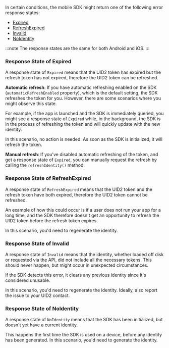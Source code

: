 <!-- Used by: guides/integration-mobile-client-side.md | guides/integration-mobile-client-server.md -->

In certain conditions, the mobile SDK might return one of the following error response states:

- [Expired](#response-state-of-expired)
- [RefreshExpired](#response-state-of-refreshexpired)
- [Invalid](#response-state-of-expired)
- [NoIdentity](#response-state-of-expired)

:::note
The response states are the same for both Android and iOS.
:::

### Response State of Expired

A response state of `Expired` means that the UID2 token has expired but the refresh token has not expired, therefore the UID2 token can be refreshed.

**Automatic refresh**: If you have automatic refreshing enabled on the SDK (`automaticRefreshEnabled` property), which is the default setting, the SDK refreshes the token for you. However, there are some scenarios where you might observe this state.

For example, if the app is launched and the SDK is immediately queried, you might see a response state of `Expired` while, in the background, the SDK is in the process of refreshing the token and will quickly update with the new identity.

  In this scenario, no action is needed. As soon as the SDK is initialized, it will refresh the token.

**Manual refresh**: If you've disabled automatic refreshing of the token, and get a response state of `Expired`, you can manually request the refresh by calling the `refreshIdentity()` method.

### Response State of RefreshExpired

A response state of `RefreshExpired` means that the UID2 token and the refresh token have both expired, therefore the UID2 token cannot be refreshed.

An example of how this could occur is if a user does not run your app for a long time, and the SDK therefore doesn't get an opportunity to refresh the UID2 token before the refresh token expires.

In this scenario, you'd need to regenerate the identity.

### Response State of Invalid

A response state of `Invalid` means that the identity, whether loaded off disk or requested via the API, did not include all the necessary tokens. This should never happen, but might occur in unexpected circumstances.

If the SDK detects this error, it clears any previous identity since it's considered unusable.

In this scenario, you'd need to regenerate the identity. Ideally, also report the issue to your UID2 contact.

### Response State of NoIdentity

A response state of `NoIdentity` means that the SDK has been initialized, but doesn't yet have a current identity.

This happens the first time the SDK is used on a device, before any identity has been generated. In this scenario, you'd need to generate the identity.